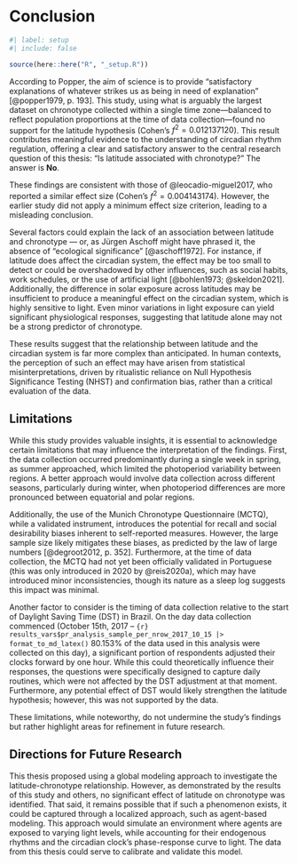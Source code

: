 <!-- %:::% .common h1 begin %:::% -->
# Conclusion {#sec-conclusion}
<!-- %:::% .common h1 end %:::% -->

```r
#| label: setup
#| include: false

source(here::here("R", "_setup.R"))
```

According to Popper, the aim of science is to provide "satisfactory explanations of whatever strikes us as being in need of explanation" [@popper1979, p. 193]. This study, using what is arguably the largest dataset on chronotype collected within a single time zone—balanced to reflect population proportions at the time of data collection—found no support for the latitude hypothesis (Cohen's $f^2 = 0.012137120$). This result contributes meaningful evidence to the understanding of circadian rhythm regulation, offering a clear and satisfactory answer to the central research question of this thesis: "Is latitude associated with chronotype?" The answer is **No**.

These findings are consistent with those of @leocadio-miguel2017, who reported a similar effect size (Cohen's $f^2 = 0.004143174$). However, the earlier study did not apply a minimum effect size criterion, leading to a misleading conclusion.

Several factors could explain the lack of an association between latitude and chronotype ― or, as Jürgen Aschoff might have phrased it, the absence of "ecological significance" [@aschoff1972]. For instance, if latitude does affect the circadian system, the effect may be too small to detect or could be overshadowed by other influences, such as social habits, work schedules, or the use of artificial light [@bohlen1973; @skeldon2021]. Additionally, the difference in solar exposure across latitudes may be insufficient to produce a meaningful effect on the circadian system, which is highly sensitive to light. Even minor variations in light exposure can yield significant physiological responses, suggesting that latitude alone may not be a strong predictor of chronotype.

These results suggest that the relationship between latitude and the circadian system is far more complex than anticipated. In human contexts, the perception of such an effect may have arisen from statistical misinterpretations, driven by ritualistic reliance on Null Hypothesis Significance Testing (NHST) and confirmation bias, rather than a critical evaluation of the data.

## Limitations

While this study provides valuable insights, it is essential to acknowledge certain limitations that may influence the interpretation of the findings. First, the data collection occurred predominantly during a single week in spring, as summer approached, which limited the photoperiod variability between regions. A better approach would involve data collection across different seasons, particularly during winter, when photoperiod differences are more pronounced between equatorial and polar regions.

Additionally, the use of the Munich Chronotype Questionnaire (MCTQ), while a validated instrument, introduces the potential for recall and social desirability biases inherent to self-reported measures. However, the large sample size likely mitigates these biases, as predicted by the law of large numbers [@degroot2012, p. 352]. Furthermore, at the time of data collection, the MCTQ had not yet been officially validated in Portuguese (this was only introduced in 2020 by @reis2020a), which may have introduced minor inconsistencies, though its nature as a sleep log suggests this impact was minimal.

Another factor to consider is the timing of data collection relative to the start of Daylight Saving Time (DST) in Brazil. On the day data collection commenced (October 15th, 2017 – `{r} results_vars$pr_analysis_sample_per_nrow_2017_10_15 |> format_to_md_latex()` $80.153\%$ of the data used in this analysis were collected on this day), a significant portion of respondents adjusted their clocks forward by one hour. While this could theoretically influence their responses, the questions were specifically designed to capture daily routines, which were not affected by the DST adjustment at that moment. Furthermore, any potential effect of DST would likely strengthen the latitude hypothesis; however, this was not supported by the data.

These limitations, while noteworthy, do not undermine the study's findings but rather highlight areas for refinement in future research.

## Directions for Future Research

This thesis proposed using a global modeling approach to investigate the latitude-chronotype relationship. However, as demonstrated by the results of this study and others, no significant effect of latitude on chronotype was identified. That said, it remains possible that if such a phenomenon exists, it could be captured through a localized approach, such as agent-based modeling. This approach would simulate an environment where agents are exposed to varying light levels, while accounting for their endogenous rhythms and the circadian clock's phase-response curve to light. The data from this thesis could serve to calibrate and validate this model.

<!-- textual end -->

```{=latex}
\postextual

\begingroup
\renewcommand{\baselinestretch}{1}
\setcounter{footnote}{0}
\renewcommand{\thefootnote}{\fnsymbol{footnote}}
\printbibliography[heading=bibheading]
\endgroup

\tocskipone
\tocprintchapternonum
\addcontentsline{toc}{chapter}{\newbibname}
```
